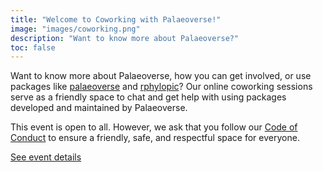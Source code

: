 ```yaml
---
title: "Welcome to Coworking with Palaeoverse!"
image: "images/coworking.png"
description: "Want to know more about Palaeoverse?"
toc: false
---
```


Want to know more about Palaeoverse, how you can get involved, or use packages like [palaeoverse](http://palaeoverse.palaeoverse.org) and [rphylopic](http://rphylopic.palaeoverse.org)? Our online coworking sessions serve as a friendly space to chat and get help with using packages developed and maintained by Palaeoverse.

This event is open to all. However, we ask that you follow our [Code of Conduct](https://palaeoverse.org/conduct.html) to ensure a friendly, safe, and respectful space for everyone.

[See event details](https://www.addevent.com/event/kF16862294)